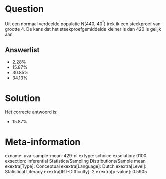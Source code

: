Question
========

Uit een normaal verdeelde populatie N(440, 40^²^) trek ik een steekproef
van grootte 4. De kans dat het steekproefgemiddelde kleiner is dan 420
is gelijk aan

Answerlist
----------

* 2.28%
* 15.87%
* 30.85%
* 34.13%

Solution
========

Het correcte antwoord is: 

* 15.87%

Meta-information
================
exname: uva-sample-mean-429-nl
extype: schoice
exsolution: 0100
exsection: Inferential Statistics/Sampling Distributions/Sample mean
exextra[Type]: Conceptual
exextra[Language]: Dutch
exextra[Level]: Statistical Literacy
exextra[IRT-Difficulty]: 2
exextra[p-value]: 0.5905
